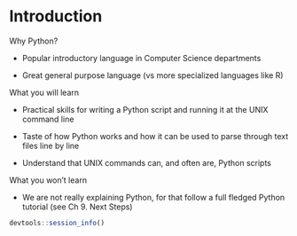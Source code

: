 
# Introduction

Why Python?

- Popular introductory language in Computer Science departments

- Great general purpose language (vs more specialized languages like R)

What you will learn

- Practical skills for writing a Python script and running it at the UNIX command line

- Taste of how Python works and how it can be used to parse through text files line by line

- Understand that UNIX commands can, and often are, Python scripts

What you won't learn

- We are not really explaining Python, for that follow a full fledged Python tutorial (see Ch 9. Next Steps)



```r
devtools::session_info()
```
